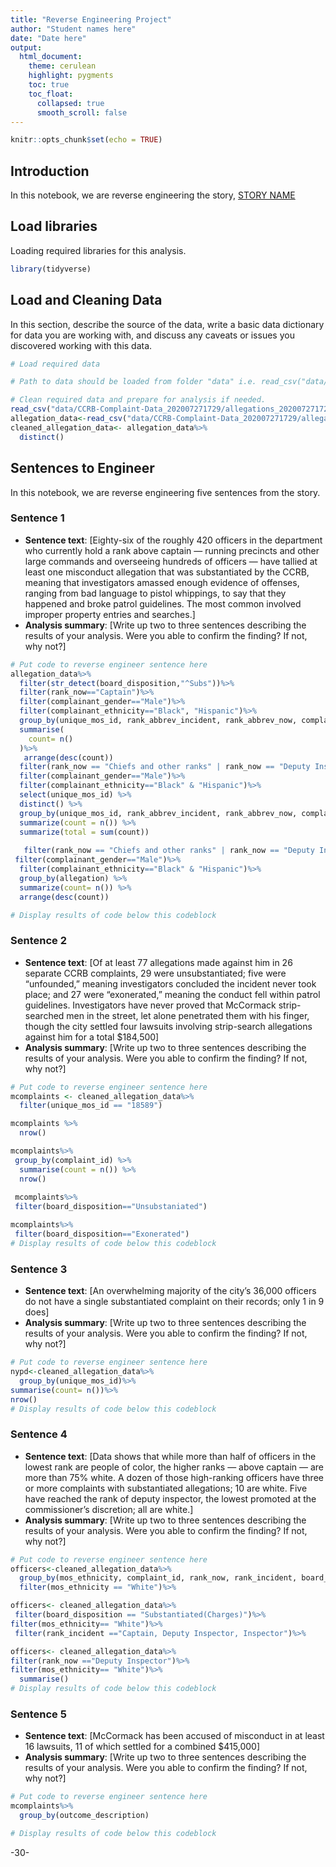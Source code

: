 ```yaml
---
title: "Reverse Engineering Project"
author: "Student names here"
date: "Date here"
output:
  html_document:
    theme: cerulean
    highlight: pygments
    toc: true
    toc_float:
      collapsed: true
      smooth_scroll: false
---
```


```r
knitr::opts_chunk$set(echo = TRUE)
```

## Introduction 

In this notebook, we are reverse engineering the story, [STORY NAME](https://www.propublica.org/article/over-a-dozen-black-and-latino-men-accused-a-cop-of-humiliating-invasive-strip-searches-the-nypd-kept-promoting-him)

## Load libraries

Loading required libraries for this analysis.

```r
library(tidyverse)
```

## Load and Cleaning Data

In this section, describe the source of the data, write a basic data dictionary for data you are working with, and discuss any caveats or issues you discovered working with this data. 

```r
# Load required data

# Path to data should be loaded from folder "data" i.e. read_csv("data/name_of_data.csv")

# Clean required data and prepare for analysis if needed. 
read_csv("data/CCRB-Complaint-Data_202007271729/allegations_202007271729.csv")
allegation_data<-read_csv("data/CCRB-Complaint-Data_202007271729/allegations_202007271729.csv")
cleaned_allegation_data<- allegation_data%>%
  distinct()
```

## Sentences to Engineer
In this notebook, we are reverse engineering five sentences from the story.

### Sentence 1

* **Sentence text**: [Eighty-six of the roughly 420 officers in the department who currently hold a rank above captain — running precincts and other large commands and overseeing hundreds of officers — have tallied at least one misconduct allegation that was substantiated by the CCRB, meaning that investigators amassed enough evidence of offenses, ranging from bad language to pistol whippings, to say that they happened and broke patrol guidelines. The most common involved improper property entries and searches.]
* **Analysis summary**: [Write up two to three sentences describing the results of your analysis.  Were you able to confirm the finding? If not, why not?]

```r
# Put code to reverse engineer sentence here
allegation_data%>%
  filter(str_detect(board_disposition,"^Subs"))%>%
  filter(rank_now=="Captain")%>%
  filter(complainant_gender=="Male")%>%
  filter(complainant_ethnicity=="Black", "Hispanic")%>%
  group_by(unique_mos_id, rank_abbrev_incident, rank_abbrev_now, complainant_ethnicity,complainant_gender)%>%
  summarise(
    count= n()
  )%>%
   arrange(desc(count))
  filter(rank_now == "Chiefs and other ranks" | rank_now == "Deputy Inspector" | rank_now == "Inspector") %>% 
  filter(complainant_gender=="Male")%>%
  filter(complainant_ethnicity=="Black" & "Hispanic")%>%
  select(unique_mos_id) %>% 
  distinct() %>% 
  group_by(unique_mos_id, rank_abbrev_incident, rank_abbrev_now, complainant_ethnicity,complainant_gender) %>% 
  summarize(count = n()) %>% 
  summarize(total = sum(count))
  
   filter(rank_now == "Chiefs and other ranks" | rank_now == "Deputy Inspector" | rank_now == "Inspector" & str_detect(board_disposition, "^Subs")) %>% 
 filter(complainant_gender=="Male")%>%
  filter(complainant_ethnicity=="Black" & "Hispanic")%>%
  group_by(allegation) %>% 
  summarize(count= n()) %>% 
  arrange(desc(count))

# Display results of code below this codeblock

```

### Sentence 2

* **Sentence text**: [Of at least 77 allegations made against him in 26 separate CCRB complaints, 29 were unsubstantiated; five were “unfounded,” meaning investigators concluded the incident never took place; and 27 were “exonerated,” meaning the conduct fell within patrol guidelines. Investigators have never proved that McCormack strip-searched men in the street, let alone penetrated them with his finger, though the city settled four lawsuits involving strip-search allegations against him for a total $184,500]
* **Analysis summary**: [Write up two to three sentences describing the results of your analysis.  Were you able to confirm the finding? If not, why not?]

```r
# Put code to reverse engineer sentence here
mcomplaints <- cleaned_allegation_data%>%
  filter(unique_mos_id == "18589")

mcomplaints %>% 
  nrow()

mcomplaints%>%
 group_by(complaint_id) %>% 
  summarise(count = n()) %>% 
  nrow()
 
 mcomplaints%>%
 filter(board_disposition=="Unsubstaniated")

mcomplaints%>%
 filter(board_disposition=="Exonerated")
# Display results of code below this codeblock

```

### Sentence 3

* **Sentence text**: [An overwhelming majority of the city’s 36,000 officers do not have a single substantiated complaint on their records; only 1 in 9 does]
* **Analysis summary**: [Write up two to three sentences describing the results of your analysis.  Were you able to confirm the finding? If not, why not?]

```r
# Put code to reverse engineer sentence here
nypd<-cleaned_allegation_data%>%
  group_by(unique_mos_id)%>%
summarise(count= n())%>%
nrow()
# Display results of code below this codeblock

```

### Sentence 4

* **Sentence text**: [Data shows that while more than half of officers in the lowest rank are people of color, the higher ranks — above captain — are more than 75% white. A dozen of those high-ranking officers have three or more complaints with substantiated allegations; 10 are white. Five have reached the rank of deputy inspector, the lowest promoted at the commissioner’s discretion; all are white.]
* **Analysis summary**: [Write up two to three sentences describing the results of your analysis.  Were you able to confirm the finding? If not, why not?]

```r
# Put code to reverse engineer sentence here
officers<-cleaned_allegation_data%>%
  group_by(mos_ethnicity, complaint_id, rank_now, rank_incident, board_disposition)%>%
  filter(mos_ethnicity == "White")%>%

officers<- cleaned_allegation_data%>%
 filter(board_disposition == "Substantiated(Charges)")%>%
filter(mos_ethnicity== "White")%>%
 filter(rank_incident =="Captain, Deputy Inspector, Inspector")%>%

officers<- cleaned_allegation_data%>%
filter(rank_now =="Deputy Inspector")%>%
filter(mos_ethnicity== "White")%>%
  summarise()
# Display results of code below this codeblock

```

### Sentence 5

* **Sentence text**: [McCormack has been accused of misconduct in at least 16 lawsuits, 11 of which settled for a combined $415,000]
* **Analysis summary**: [Write up two to three sentences describing the results of your analysis.  Were you able to confirm the finding? If not, why not?]

```r
# Put code to reverse engineer sentence here
mcomplaints%>%
  group_by(outcome_description)

# Display results of code below this codeblock

```

-30-